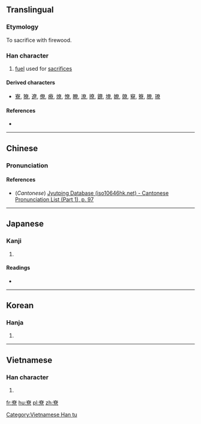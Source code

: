 ==Translingual==

===Etymology===
{{Han compound|眘|火|t1=serious|t2=fire|ls=ic}}

To sacrifice with firewood.

===Han character===
{{Han char|rn=42|rad=小|as=09|sn=12|four=|canj=KCAF|ids=⿱昚小}}

# [[fuel]] used for [[sacrifice]]s

====Derived characters====
* [[寮]], [[獠]], [[遼]], [[僚]], [[療]], [[燎]], [[憭]], [[瞭]], [[潦]], [[撩]], [[鐐]], [[㙩]], [[嫽]], [[爒]], [[竂]], [[簝]], [[膫]], [[璙]]

====References====
* {{Han ref|kx=0297.240|dkj=07517|dj=0592.220|hdz=10565.100|uh=5C1E|ud=23582}}

----

==Chinese==
{{zh-forms}}

===Pronunciation===
{{zh-pron
|m=liào
|c=liu4
|mc=
|oc=
|ma=
|cat=n
}}

====References====
*(''Cantonese'') [http://www.iso10646hk.net/jp/document/download.jsp Jyutping Database (iso10646hk.net) - Cantonese Pronunciation List (Part 1), p. 97]

----

==Japanese==

===Kanji===
{{ja-kanji|grade=|rs=小09}}

# {{defn|lang=ja|sort=小09}}

====Readings====
* {{ja-readings|on=[[りょう]] (ryō)|kun=[[かがりび]] (kagaribi)}}

----

==Korean==

===Hanja===
{{ko-hanja|hangeul=[[료]], [[요]]|eumhun=|rv=ryo, yo|mr=ryo, yo|y=lyo, yo}}

# {{defn|lang=ko|sort=小09}}

----

==Vietnamese==

===Han character===
{{vi-readings|rs=小09| hanviet = [[lèo]], [[lẽo]], [[treo]]}}

# {{defn|lang=vi|sort=小09}}

[[Category:Vietnamese Han tu]]

[[fr:尞]]
[[hu:尞]]
[[pl:尞]]
[[zh:尞]]